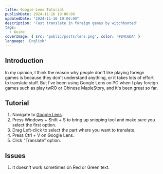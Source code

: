 ```yaml
---
title: Google Lens Tutorial
publishDate: 2024-11-16 19:00:00
updatedDate: "2024-11-16 19:00:00"
description: 'Fast translate in foreign games by witchhunted'
tags:
  - Guide
coverImage: { src: 'public/posts/lens.png', color: '#B4C6DA' }
language: 'English'
---
```



## Introduction

In my opinion, I think the reason why people don't like playing foreign games is because they don't understand anything, or it takes lots of effort to translate stuff.
But I've been using Google Lens on PC when I play foreign games such as play twRO or Chinese MapleStory, and it's been great so far.

## Tutorial

1. Navigate to [Google Lens](https://lens.google.com/search?p=a).
2. Press Windows + Shift + S to bring up snipping tool and make sure you select the first option.
3. Drag Left-click to select the part where you want to translate.
4. Press Ctrl + V on Google Lens.
5. Click "Translate" option.

## Issues

1. It doesn't work sometimes on Red or Green text.